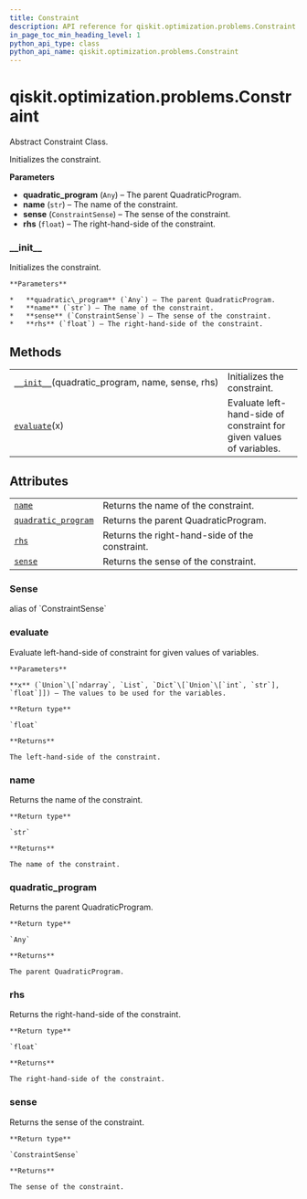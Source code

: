 ```yaml
---
title: Constraint
description: API reference for qiskit.optimization.problems.Constraint
in_page_toc_min_heading_level: 1
python_api_type: class
python_api_name: qiskit.optimization.problems.Constraint
---
```


<span id="qiskit-optimization-problems-constraint" />

# qiskit.optimization.problems.Constraint

<Class id="qiskit.optimization.problems.Constraint" isDedicatedPage={true} github="https://github.com/qiskit-community/qiskit-aqua/tree/stable/0.8/qiskit/optimization/problems/constraint.py" signature="Constraint(quadratic_program, name, sense, rhs)" modifiers="class">
  Abstract Constraint Class.

  Initializes the constraint.

  **Parameters**

  *   **quadratic\_program** (`Any`) – The parent QuadraticProgram.
  *   **name** (`str`) – The name of the constraint.
  *   **sense** (`ConstraintSense`) – The sense of the constraint.
  *   **rhs** (`float`) – The right-hand-side of the constraint.

  ### \_\_init\_\_

  <Function id="qiskit.optimization.problems.Constraint.__init__" signature="__init__(quadratic_program, name, sense, rhs)">
    Initializes the constraint.

    **Parameters**

    *   **quadratic\_program** (`Any`) – The parent QuadraticProgram.
    *   **name** (`str`) – The name of the constraint.
    *   **sense** (`ConstraintSense`) – The sense of the constraint.
    *   **rhs** (`float`) – The right-hand-side of the constraint.
  </Function>

  ## Methods

  |                                                                                                                                                          |                                                                      |
  | -------------------------------------------------------------------------------------------------------------------------------------------------------- | -------------------------------------------------------------------- |
  | [`__init__`](#qiskit.optimization.problems.Constraint.__init__ "qiskit.optimization.problems.Constraint.__init__")(quadratic\_program, name, sense, rhs) | Initializes the constraint.                                          |
  | [`evaluate`](#qiskit.optimization.problems.Constraint.evaluate "qiskit.optimization.problems.Constraint.evaluate")(x)                                    | Evaluate left-hand-side of constraint for given values of variables. |

  ## Attributes

  |                                                                                                                                               |                                                |
  | --------------------------------------------------------------------------------------------------------------------------------------------- | ---------------------------------------------- |
  | [`name`](#qiskit.optimization.problems.Constraint.name "qiskit.optimization.problems.Constraint.name")                                        | Returns the name of the constraint.            |
  | [`quadratic_program`](#qiskit.optimization.problems.Constraint.quadratic_program "qiskit.optimization.problems.Constraint.quadratic_program") | Returns the parent QuadraticProgram.           |
  | [`rhs`](#qiskit.optimization.problems.Constraint.rhs "qiskit.optimization.problems.Constraint.rhs")                                           | Returns the right-hand-side of the constraint. |
  | [`sense`](#qiskit.optimization.problems.Constraint.sense "qiskit.optimization.problems.Constraint.sense")                                     | Returns the sense of the constraint.           |

  ### Sense

  <Attribute id="qiskit.optimization.problems.Constraint.Sense">
    alias of `ConstraintSense`
  </Attribute>

  ### evaluate

  <Function id="qiskit.optimization.problems.Constraint.evaluate" signature="evaluate(x)" modifiers="abstract">
    Evaluate left-hand-side of constraint for given values of variables.

    **Parameters**

    **x** (`Union`\[`ndarray`, `List`, `Dict`\[`Union`\[`int`, `str`], `float`]]) – The values to be used for the variables.

    **Return type**

    `float`

    **Returns**

    The left-hand-side of the constraint.
  </Function>

  ### name

  <Function id="qiskit.optimization.problems.Constraint.name" signature="name" modifiers="property">
    Returns the name of the constraint.

    **Return type**

    `str`

    **Returns**

    The name of the constraint.
  </Function>

  ### quadratic\_program

  <Function id="qiskit.optimization.problems.Constraint.quadratic_program" signature="quadratic_program" modifiers="property">
    Returns the parent QuadraticProgram.

    **Return type**

    `Any`

    **Returns**

    The parent QuadraticProgram.
  </Function>

  ### rhs

  <Function id="qiskit.optimization.problems.Constraint.rhs" signature="rhs" modifiers="property">
    Returns the right-hand-side of the constraint.

    **Return type**

    `float`

    **Returns**

    The right-hand-side of the constraint.
  </Function>

  ### sense

  <Function id="qiskit.optimization.problems.Constraint.sense" signature="sense" modifiers="property">
    Returns the sense of the constraint.

    **Return type**

    `ConstraintSense`

    **Returns**

    The sense of the constraint.
  </Function>
</Class>

